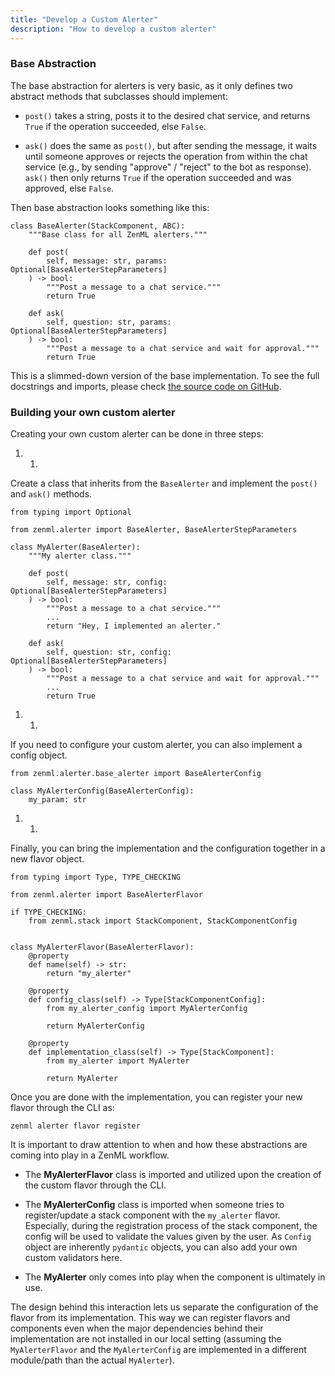 ```yaml
---
title: "Develop a Custom Alerter"
description: "How to develop a custom alerter"
---
```


### Base Abstraction

The base abstraction for alerters is very basic, as it only defines two abstract methods that subclasses should implement:

* `post()` takes a string, posts it to the desired chat service, and returns `True` if the operation succeeded, else `False`.

* `ask()` does the same as `post()`, but after sending the message, it waits until someone approves or rejects the operation from within the chat service (e.g., by sending "approve" / "reject" to the bot as response). `ask()` then only returns `True` if the operation succeeded and was approved, else `False`.

Then base abstraction looks something like this:

```
class BaseAlerter(StackComponent, ABC):
    """Base class for all ZenML alerters."""

    def post(
        self, message: str, params: Optional[BaseAlerterStepParameters]
    ) -> bool:
        """Post a message to a chat service."""
        return True

    def ask(
        self, question: str, params: Optional[BaseAlerterStepParameters]
    ) -> bool:
        """Post a message to a chat service and wait for approval."""
        return True
```

This is a slimmed-down version of the base implementation. To see the full docstrings and imports, please check [the source code on GitHub](https://github.com/zenml-io/zenml/blob/main/src/zenml/alerter/base%5Falerter.py).

### Building your own custom alerter

Creating your own custom alerter can be done in three steps:

1. 1.  
Create a class that inherits from the `BaseAlerter` and implement the `post()` and `ask()` methods.

```
from typing import Optional

from zenml.alerter import BaseAlerter, BaseAlerterStepParameters

class MyAlerter(BaseAlerter):
    """My alerter class."""

    def post(
        self, message: str, config: Optional[BaseAlerterStepParameters]
    ) -> bool:
        """Post a message to a chat service."""
        ...
        return "Hey, I implemented an alerter."

    def ask(
        self, question: str, config: Optional[BaseAlerterStepParameters]
    ) -> bool:
        """Post a message to a chat service and wait for approval."""
        ...
        return True
```

1. 1.  
If you need to configure your custom alerter, you can also implement a config object.

```
from zenml.alerter.base_alerter import BaseAlerterConfig

class MyAlerterConfig(BaseAlerterConfig):
    my_param: str 
```

1. 1.  
Finally, you can bring the implementation and the configuration together in a new flavor object.

```
from typing import Type, TYPE_CHECKING

from zenml.alerter import BaseAlerterFlavor

if TYPE_CHECKING:
    from zenml.stack import StackComponent, StackComponentConfig
    

class MyAlerterFlavor(BaseAlerterFlavor):
    @property
    def name(self) -> str:
        return "my_alerter"

    @property
    def config_class(self) -> Type[StackComponentConfig]:
        from my_alerter_config import MyAlerterConfig

        return MyAlerterConfig

    @property
    def implementation_class(self) -> Type[StackComponent]:
        from my_alerter import MyAlerter

        return MyAlerter

```

Once you are done with the implementation, you can register your new flavor through the CLI as:

```
zenml alerter flavor register 
```

It is important to draw attention to when and how these abstractions are coming into play in a ZenML workflow.

* The **MyAlerterFlavor** class is imported and utilized upon the creation of the custom flavor through the CLI.

* The **MyAlerterConfig** class is imported when someone tries to register/update a stack component with the `my_alerter` flavor. Especially, during the registration process of the stack component, the config will be used to validate the values given by the user. As `Config` object are inherently `pydantic` objects, you can also add your own custom validators here.

* The **MyAlerter** only comes into play when the component is ultimately in use.

The design behind this interaction lets us separate the configuration of the flavor from its implementation. This way we can register flavors and components even when the major dependencies behind their implementation are not installed in our local setting (assuming the `MyAlerterFlavor` and the `MyAlerterConfig` are implemented in a different module/path than the actual `MyAlerter`).